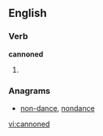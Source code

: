 
==English==

===Verb===
'''cannoned'''

# {{past of|[[cannon]]}}

===Anagrams===
* [[non-dance#English|non-dance]], [[nondance#English|nondance]]

[[vi:cannoned]]